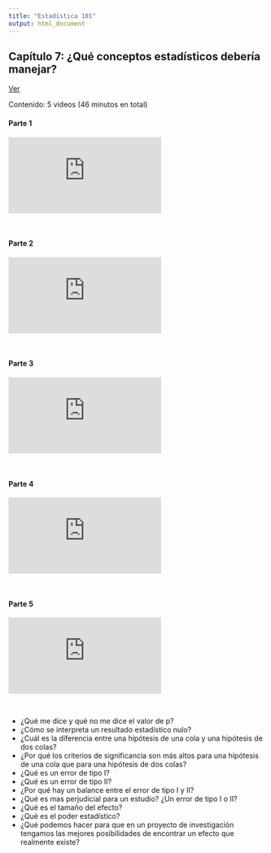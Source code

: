 ```yaml
---
title: "Estadística 101"
output: html_document
---
```


## Capítulo 7: ¿Qué conceptos estadísticos debería manejar?

<a href="https://www.youtube.com/playlist?list=PLzyW6TZJNgGb_yYkeLqCSX0xz_0n1tu9z" target="_blank">Ver</a>

Contenido: 5 videos (46 minutos en total)

#### Parte 1

<div class="video-responsive">
<iframe src="https://www.youtube.com/embed/cOtuIWu9NQ0" title="YouTube video player" frameborder="0" allow="accelerometer; autoplay; clipboard-write; encrypted-media; gyroscope; picture-in-picture" allowfullscreen></iframe>
</div>

<br/>

#### Parte 2

<div class="video-responsive">
<iframe src="https://www.youtube.com/embed/dQ0LnqUAVnA" title="YouTube video player" frameborder="0" allow="accelerometer; autoplay; clipboard-write; encrypted-media; gyroscope; picture-in-picture" allowfullscreen></iframe>
</div>

<br/>

#### Parte 3

<div class="video-responsive">
<iframe src="https://www.youtube.com/embed/AbsXEad0gMQ" title="YouTube video player" frameborder="0" allow="accelerometer; autoplay; clipboard-write; encrypted-media; gyroscope; picture-in-picture" allowfullscreen></iframe>
</div>

<br/>

#### Parte 4

<div class="video-responsive">
<iframe src="https://www.youtube.com/embed/Xh9-Mt2_WTE" title="YouTube video player" frameborder="0" allow="accelerometer; autoplay; clipboard-write; encrypted-media; gyroscope; picture-in-picture" allowfullscreen></iframe>
</div>

<br/>

#### Parte 5

<div class="video-responsive">
<iframe src="https://www.youtube.com/embed/bumW9zlQJdo" title="YouTube video player" frameborder="0" allow="accelerometer; autoplay; clipboard-write; encrypted-media; gyroscope; picture-in-picture" allowfullscreen></iframe>
</div>

<br/>

- ¿Qué me dice y qué no me dice el valor de p?
- ¿Cómo se interpreta un resultado estadístico nulo?
- ¿Cuál es la diferencia entre una hipótesis de una cola y una hipótesis de dos colas?
- ¿Por qué los criterios de significancia son más altos para una hipótesis de una cola que para una hipótesis de dos colas?
- ¿Qué es un error de tipo I?
- ¿Qué es un error de tipo II?
- ¿Por qué hay un balance entre el error de tipo I y II?
- ¿Qué es mas perjudicial para un estudio? ¿Un error de tipo I o II?
- ¿Qué es el tamaño del efecto?
- ¿Qué es el poder estadístico?
- ¿Qué podemos hacer para que en un proyecto de investigación tengamos las mejores posibilidades de encontrar un efecto que realmente existe?

<br/>
<br/>